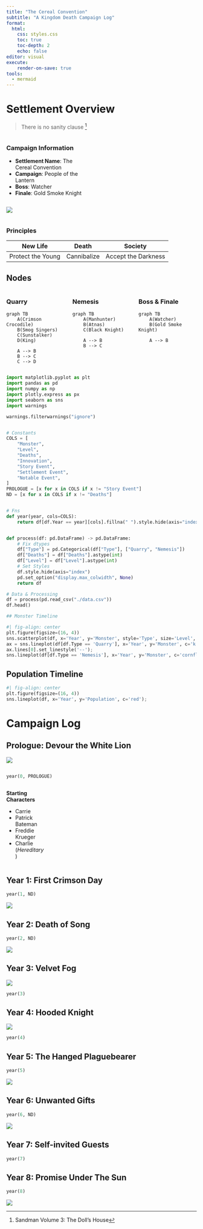 ---
title: "The Cereal Convention"
subtitle: "A Kingdom Death Campaign Log"
format: 
  html:
    css: styles.css
    toc: true
    toc-depth: 2
    echo: false
editor: visual
execute: 
    render-on-save: true
tools:
  - mermaid
---

# Settlement Overview
> There is no sanity clause [^1]

[^1]: Sandman Volume 3: The Doll's House

::: {.column-page}
::: {.column width="40%"}
### Campaign Information
- **Settlement Name**: The Cereal Convention  
- **Campaign**: People of the Lantern  
- **Boss**: Watcher  
- **Finale**: Gold Smoke Knight  
:::

::: {.column width="50%"}
![](imgs/cereal-cover.png)
:::
:::

### Principles
| New Life       | Death         | Society         |
|----------------|---------------|-----------------|
| Protect the Young | Cannibalize  | Accept the Darkness |


## Nodes

:::: {.columns}
::: {.column width="30%"}
### Quarry

```{mermaid}
graph TB
    A(Crimson Crocodile)
    B(Smog Singers)
    C(Sunstalker)
    D(King)

    A --> B
    B --> C
    C --> D
```
:::

::: {.column width="30%"}
### Nemesis
```{mermaid}
graph TB
    A(Manhunter)
    B(Atnas)
    C(Black Knight)

    A --> B
    B --> C
```
:::
::: {.column width="30%"}
### Boss & Finale
```{mermaid}
graph TB
    A(Watcher)
    B(Gold Smoke Knight)

    A --> B
```
:::
:::: 

::: {.column-screen-inset}
```{python}
import matplotlib.pyplot as plt
import pandas as pd
import numpy as np
import plotly.express as px
import seaborn as sns
import warnings

warnings.filterwarnings("ignore")


# Constants
COLS = [
    "Monster",
    "Level",
    "Deaths",
    "Innovation",
    "Story Event",
    "Settlement Event",
    "Notable Event",
]
PROLOGUE = [x for x in COLS if x != "Story Event"]
ND = [x for x in COLS if x != "Deaths"]


# Fns
def year(year, cols=COLS):
    return df[df.Year == year][cols].fillna(" ").style.hide(axis="index")


def process(df: pd.DataFrame) -> pd.DataFrame:
    # Fix dtypes
    df["Type"] = pd.Categorical(df["Type"], ["Quarry", "Nemesis"])
    df["Deaths"] = df["Deaths"].astype(int)
    df["Level"] = df["Level"].astype(int)
    # Set Styles
    df.style.hide(axis="index")
    pd.set_option("display.max_colwidth", None)
    return df

# Data & Processing
df = process(pd.read_csv("./data.csv"))
df.head()

## Monster Timeline
```
```{python}
#| fig-align: center
plt.figure(figsize=(16, 4))
sns.scatterplot(df, x='Year', y='Monster', style='Type', size='Level', hue='Monster', palette='Set2', s=50)
ax = sns.lineplot(df[df.Type == 'Quarry'], x='Year', y='Monster', c='k');
ax.lines[0].set_linestyle('--');
sns.lineplot(df[df.Type == 'Nemesis'], x='Year', y='Monster', c='cornflowerblue');
```

## Population Timeline

```{python}
#| fig-align: center
plt.figure(figsize=(16, 4))
sns.lineplot(df, x='Year', y='Population', c='red');
```

:::

# Campaign Log

## Prologue: Devour the White Lion
::::{.column-screen}
![](imgs/CrimsonCroc.png)
:::

:::: {.column-page}

:::{.column width=70%}
```{python}
year(0, PROLOGUE)
```
:::

:::{.column width=20%}
**Starting Characters** 

- Carrie
- Patrick Bateman
- Freddie Krueger
- Charlie (_Hereditary_) 
:::
::::



## Year 1: First Crimson Day
::: {.column-page-inset}
```{python}
year(1, ND)
```
:::
::: {.column-page}
![](imgs/year1.png)
:::

## Year 2: Death of Song
:::{.column-page-inset}
```{python}
year(2, ND)
```
:::{.column-screen}
![](imgs/SmogSingers.png)
:::

:::
## Year 3: Velvet Fog
:::{.column-margin}
![](imgs/year3.png)
:::
:::{.column-body}
```{python}
year(3)
```
:::

## Year 4: Hooded Knight
::: {.column-margin}
![](imgs/year4.png)
:::
:::{.column-body}
```{python}
year(4)
```
:::


## Year 5: The Hanged Plaguebearer
:::{.column-body}
```{python}
year(5)
```
:::
:::{.column-page}
![](imgs/year5.png)
:::

## Year 6: Unwanted Gifts
:::{.column-page-inset}
```{python}
year(6, ND)
```
:::
![](imgs/year6.png)


## Year 7: Self-invited Guests
:::{.column-page-inset}
```{python}
year(7)
```
:::


## Year 8: Promise Under The Sun
:::{.column-page-inset}
```{python}
year(8)
```
:::
:::{.column-page}
![](imgs/year8.png)
:::